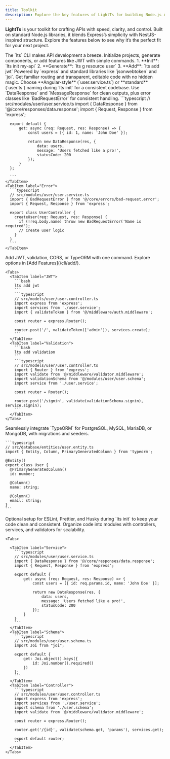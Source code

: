 ```yaml
---
title: Toolkit
description: Explore the key features of LightTs for building Node.js APIs.
---
```



**LightTs** is your toolkit for crafting APIs with speed, clarity, and control. Built on standard Node.js libraries, it blends Express’s simplicity with NestJS-inspired structure. Explore the features below to see why it’s the perfect fit for your next project.

<Card title="CLI Tooling" icon="seti:powershell">
  The `lts` CLI makes API development a breeze. Initialize projects, generate components, or add features like JWT with simple commands.

  <Steps>
    1. **Init**: `lts init my-api`
    2. **Generate**: `lts g resource user`
    3. **Add**: `lts add jwt`
  </Steps>

  <LinkCard title="Master the CLI" href="../cli/" description="Learn all `lts` commands." />
</Card>

<Card title="Node.js & Express" icon="node">
  Powered by `express` and standard libraries like `jsonwebtoken` and `joi`. Get familiar routing and transparent, editable code with no hidden magic.
</Card>

<Card title="Flexible Naming" icon="seti:config">
  Choose **Angular-style** (`user.service.ts`) or **standard** (`user.ts`) naming during `lts init` for a consistent codebase.
</Card>

<Card title="Responses & Errors" icon="seti:info">
  Use `DataResponse` and `MessageResponse` for clean outputs, plus error classes like `BadRequestError` for consistent handling.

  <Tabs>
    <TabItem label="Response">
      ```typescript
      // src/modules/user/user.service.ts
      import { DataResponse } from '@/core/responses/data.response';
      import { Request, Response } from 'express';

      export default {
          get: async (req: Request, res: Response) => {
              const users = [{ id: 1, name: 'John Doe' }];

              return new DataResponse(res, {
                  data: users,
                  message: 'Users fetched like a pro!',
                  statusCode: 200
              });
          }
      };

      ```
    </TabItem>
    <TabItem label="Error">
      ```typescript
      // src/modules/user/user.service.ts
      import { BadRequestError } from '@/core/errors/bad-request.error';
      import { Request, Response } from 'express';

      export class UserController {
        createUser(req: Request, res: Response) {
          if (!req.body.name) throw new BadRequestError('Name is required');
          // Create user logic
        }
      }
      ```
    </TabItem>
  </Tabs>
</Card>

  <Card title="Feature Integration" icon="seti:json">
    Add JWT, validation, CORS, or TypeORM with one command. Explore options in [Add Features](/cli/add/).

    <Tabs>
      <TabItem label="JWT">
        ```bash
        lts add jwt
        ```
        ```typescript
        // src/models/user/user.controller.ts
        import express from 'express';
        import services from './user.service';
        import { validateToken } from '@/middleware/auth.middleware';

        const router = express.Router();

        router.post('/', validateToken(['admin']), services.create);
        ```
      </TabItem>
      <TabItem label="Validation">
        ```bash
        lts add validation
        ```
        ```typescript
        // src/models/user/user.controller.ts
        import { Router } from 'express';
        import validate from '@/middleware/validator.middleware';
        import validationSchema from '@/modules/user/user.schema';
        import service from './user.service';

        const router = Router();

        router.post('/signin', validate(validationSchema.signin), service.signin);
        ```
      </TabItem>
    </Tabs>
  </Card>

  <Card title="Database Support" icon="seti:db">
    Seamlessly integrate `TypeORM` for PostgreSQL, MySQL, MariaDB, or MongoDB, with migrations and seeders.

    ```typescript
    // src/database/entities/user.entity.ts
    import { Entity, Column, PrimaryGeneratedColumn } from 'typeorm';

    @Entity()
    export class User {
      @PrimaryGeneratedColumn()
      id: number;

      @Column()
      name: string;

      @Column()
      email: string;
    }
    ```
  </Card>

  <Card title="Code Quality" icon="seti:puppet">
    Optional setup for ESLint, Prettier, and Husky during `lts init` to keep your code clean and consistent.
  </Card>

  <Card title="Modular Structure" icon="seti:julia">
    Organize code into modules with controllers, services, and validators for scalability.

    <Tabs>
      
      <TabItem label="Service">
        ```typescript
        // src/modules/user/user.service.ts
        import { DataResponse } from '@/core/responses/data.response';
        import { Request, Response } from 'express';

        export default {
            get: async (req: Request, res: Response) => {
                const users = [{ id: req.params.id, name: 'John Doe' }];

                return new DataResponse(res, {
                    data: users,
                    message: 'Users fetched like a pro!',
                    statusCode: 200
                });
            }
        }
        ```
      </TabItem>
      <TabItem label="Schema">
        ```typescript
        // src/modules/user/user.schema.ts
        import Joi from "joi";

        export default {
            get: Joi.object().keys({
                id: Joi.number().required()
            })
        };
        ```
      </TabItem>
      <TabItem label="Controller">
        ```typescript
        // src/modules/user/user.controller.ts
        import express from 'express';
        import services from './user.service';
        import schema from './user.schema';
        import validate from '@/middleware/validator.middleware';

        const router = express.Router();

        router.get('/{id}', validate(schema.get, 'params'), services.get);

        export default router;
        ```
      </TabItem>
    </Tabs>
  </Card>

<LinkCard title="See LightTs in Action" href="../examples/" description="Try practical examples to get started." />